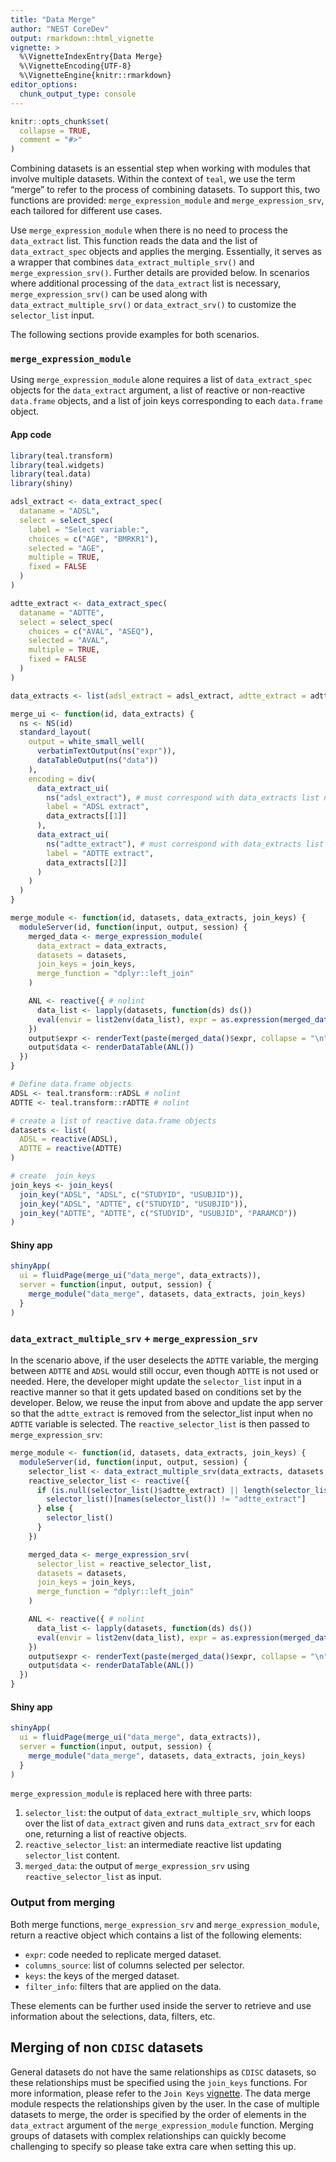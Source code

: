 ```yaml
---
title: "Data Merge"
author: "NEST CoreDev"
output: rmarkdown::html_vignette
vignette: >
  %\VignetteIndexEntry{Data Merge}
  %\VignetteEncoding{UTF-8}
  %\VignetteEngine{knitr::rmarkdown}
editor_options:
  chunk_output_type: console
---
```


```r
knitr::opts_chunk$set(
  collapse = TRUE,
  comment = "#>"
)
```

Combining datasets is an essential step when working with modules that involve multiple datasets.
Within the context of `teal`, we use the term "merge" to refer to the process of combining datasets.
To support this, two functions are provided: `merge_expression_module` and `merge_expression_srv`, each tailored for different use cases.

Use `merge_expression_module` when there is no need to process the `data_extract` list.
This function reads the data and the list of `data_extract_spec` objects and applies the merging.
Essentially, it serves as a wrapper that combines `data_extract_multiple_srv()` and `merge_expression_srv()`. 
Further details are provided below.
In scenarios where additional processing of the `data_extract` list is necessary,
`merge_expression_srv()` can be used along with `data_extract_multiple_srv()` or `data_extract_srv()` to customize the `selector_list` input.

The following sections provide examples for both scenarios.

### `merge_expression_module`

Using `merge_expression_module` alone requires a list of `data_extract_spec` objects for the `data_extract` argument,
a list of reactive or non-reactive `data.frame` objects, and a list of join keys corresponding to each `data.frame` object.

#### App code

```r
library(teal.transform)
library(teal.widgets)
library(teal.data)
library(shiny)

adsl_extract <- data_extract_spec(
  dataname = "ADSL",
  select = select_spec(
    label = "Select variable:",
    choices = c("AGE", "BMRKR1"),
    selected = "AGE",
    multiple = TRUE,
    fixed = FALSE
  )
)

adtte_extract <- data_extract_spec(
  dataname = "ADTTE",
  select = select_spec(
    choices = c("AVAL", "ASEQ"),
    selected = "AVAL",
    multiple = TRUE,
    fixed = FALSE
  )
)

data_extracts <- list(adsl_extract = adsl_extract, adtte_extract = adtte_extract)

merge_ui <- function(id, data_extracts) {
  ns <- NS(id)
  standard_layout(
    output = white_small_well(
      verbatimTextOutput(ns("expr")),
      dataTableOutput(ns("data"))
    ),
    encoding = div(
      data_extract_ui(
        ns("adsl_extract"), # must correspond with data_extracts list names
        label = "ADSL extract",
        data_extracts[[1]]
      ),
      data_extract_ui(
        ns("adtte_extract"), # must correspond with data_extracts list names
        label = "ADTTE extract",
        data_extracts[[2]]
      )
    )
  )
}

merge_module <- function(id, datasets, data_extracts, join_keys) {
  moduleServer(id, function(input, output, session) {
    merged_data <- merge_expression_module(
      data_extract = data_extracts,
      datasets = datasets,
      join_keys = join_keys,
      merge_function = "dplyr::left_join"
    )

    ANL <- reactive({ # nolint
      data_list <- lapply(datasets, function(ds) ds())
      eval(envir = list2env(data_list), expr = as.expression(merged_data()$expr))
    })
    output$expr <- renderText(paste(merged_data()$expr, collapse = "\n"))
    output$data <- renderDataTable(ANL())
  })
}

# Define data.frame objects
ADSL <- teal.transform::rADSL # nolint
ADTTE <- teal.transform::rADTTE # nolint

# create a list of reactive data.frame objects
datasets <- list(
  ADSL = reactive(ADSL),
  ADTTE = reactive(ADTTE)
)

# create  join_keys
join_keys <- join_keys(
  join_key("ADSL", "ADSL", c("STUDYID", "USUBJID")),
  join_key("ADSL", "ADTTE", c("STUDYID", "USUBJID")),
  join_key("ADTTE", "ADTTE", c("STUDYID", "USUBJID", "PARAMCD"))
)
```

#### Shiny app

```r
shinyApp(
  ui = fluidPage(merge_ui("data_merge", data_extracts)),
  server = function(input, output, session) {
    merge_module("data_merge", datasets, data_extracts, join_keys)
  }
)
```

### `data_extract_multiple_srv` + `merge_expression_srv`

In the scenario above, if the user deselects the `ADTTE` variable, the merging between `ADTTE` and `ADSL` would still occur, even though `ADTTE` is not used or needed.
Here, the developer might update the `selector_list` input in a reactive manner so that it gets updated based on conditions set by the developer. 
Below, we reuse the input from above and update the app server so that the `adtte_extract` is removed from the selector_list input when no `ADTTE` variable is selected.
The `reactive_selector_list` is then passed to `merge_expression_srv`:

```r
merge_module <- function(id, datasets, data_extracts, join_keys) {
  moduleServer(id, function(input, output, session) {
    selector_list <- data_extract_multiple_srv(data_extracts, datasets, join_keys)
    reactive_selector_list <- reactive({
      if (is.null(selector_list()$adtte_extract) || length(selector_list()$adtte_extract()$select) == 0) {
        selector_list()[names(selector_list()) != "adtte_extract"]
      } else {
        selector_list()
      }
    })

    merged_data <- merge_expression_srv(
      selector_list = reactive_selector_list,
      datasets = datasets,
      join_keys = join_keys,
      merge_function = "dplyr::left_join"
    )

    ANL <- reactive({ # nolint
      data_list <- lapply(datasets, function(ds) ds())
      eval(envir = list2env(data_list), expr = as.expression(merged_data()$expr))
    })
    output$expr <- renderText(paste(merged_data()$expr, collapse = "\n"))
    output$data <- renderDataTable(ANL())
  })
}
```

#### Shiny app

```r
shinyApp(
  ui = fluidPage(merge_ui("data_merge", data_extracts)),
  server = function(input, output, session) {
    merge_module("data_merge", datasets, data_extracts, join_keys)
  }
)
```

`merge_expression_module` is replaced here with three parts:

1) `selector_list`: the output of `data_extract_multiple_srv`, which loops over the list of `data_extract` given and runs `data_extract_srv` for each one, returning a list of reactive objects.
2) `reactive_selector_list`: an intermediate reactive list updating `selector_list` content.
3) `merged_data`: the output of `merge_expression_srv` using `reactive_selector_list` as input.

### Output from merging

Both merge functions, `merge_expression_srv` and `merge_expression_module`, return a reactive object which contains a list of the following elements:

-  `expr`: code needed to replicate merged dataset.
-  `columns_source`: list of columns selected per selector.
-  `keys`: the keys of the merged dataset.
-  `filter_info`: filters that are applied on the data.

These elements can be further used inside the server to retrieve and use information about the selections, data, filters, etc.

## Merging of non `CDISC` datasets

General datasets do not have the same relationships as `CDISC` datasets, so these relationships must be specified using the `join_keys` functions. 
For more information, please refer to the `Join Keys` [vignette](https://insightsengineering.github.io/teal.data/latest-tag/articles/join-keys).
The data merge module respects the relationships given by the user. 
In the case of multiple datasets to merge, the order is specified by the order of elements in the `data_extract` argument of the `merge_expression_module` function. 
Merging groups of datasets with complex relationships can quickly become challenging to specify so please take extra care when setting this up.
